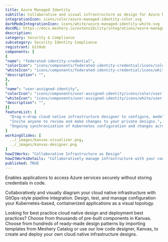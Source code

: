 ```yaml
---
title: Azure Managed Identity
subtitle: Collaborative and visual infrastructure as design for Azure Managed Identity
integrationIcon: icons/color/azure-managed-identity-color.svg
darkModeIntegrationIcon: icons/white/azure-managed-identity-white.svg
docURL: https://docs.meshery.io/extensibility/integrations/azure-managed-identity
description: 
category: Security & Compliance
subcategory: Security Identity Compliance
registrant: GitHub
components: [
{
"name": "federated-identity-credential",
"colorIcon": "icons/components/federated-identity-credential/icons/color/federated-identity-credential-color.svg",
"whiteIcon": "icons/components/federated-identity-credential/icons/white/federated-identity-credential-white.svg",
"description": "",
},
{
"name": "user-assigned-identity",
"colorIcon": "icons/components/user-assigned-identity/icons/color/user-assigned-identity-color.svg",
"whiteIcon": "icons/components/user-assigned-identity/icons/white/user-assigned-identity-white.svg",
"description": "",
}]
featureList: [
  "Drag-n-drop cloud native infrastructure designer to configure, model, and deploy your workloads.",
  "Invite anyone to review and make changes to your private designs.",
  "Ongoing synchronization of Kubernetes configuration and changes across any number of clusters."
]
workingSlides: [
  ../_images/kanvas-visualizer.png,
  ../_images/kanvas-designer.png
]
howItWorks: "Collaborative Infrastructure as Design"
howItWorksDetails: "Collaboratively manage infrastructure with your coworkers synchronously sharing the same designs."
published: TRUE
---
```

<p>
Enables applications to access Azure services securely without storing credentials in code.
</p>
<p>
    Collaboratively and visually diagram your cloud native infrastructure with GitOps-style pipeline integration. Design, test, and manage configuration your Kubernetes-based, containerized applications as a visual topology.
</p>
<p>
    Looking for best practice cloud native design and deployment best practices? Choose from thousands of pre-built components in Kanvas. Choose from hundreds of ready-made design patterns by importing templates from Meshery Catalog or use our low code designer, Kanvas, to create and deploy your own cloud native infrastructure designs.
</p>
